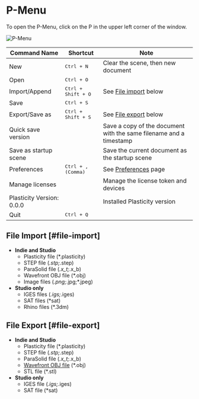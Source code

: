 # P-Menu

To open the P-Menu, click on the P in the upper left corner of the window.

![P-Menu](/img/file-menu.png)

| Command Name              | Shortcut                  | Note                                           |
| ------------------------- | ------------------------- | ---------------------------------------------- |
| New                       | <kbd>Ctrl + N</kbd>         | Clear the scene, then new document             |
| Open                      | <kbd>Ctrl + O</kbd>         |                                                |
| Import/Append             | <kbd>Ctrl + Shift + O</kbd>   | See [File import](#file-import) below          |
| Save                      | <kbd>Ctrl + S</kbd>         |                                                |
| Export/Save as            | <kbd>Ctrl + Shift + S</kbd>   | See [File export](#file-export) below          |
| Quick save version        |                           | Save a copy of the document with the same filename and a timestamp      |
| Save as startup scene     |                           | Save the current document as the startup scene |
| Preferences               | <kbd>Ctrl + , (Comma)</kbd> | See [Preferences](./preferences) page          |
| Manage licenses           |                           | Manage the license token and devices           |
| Plasticity Version: 0.0.0 |                           | Installed Plasticity version                   |
| Quit                      | <kbd>Ctrl + Q</kbd>         |                                                |


## File Import [#file-import]
- **Indie and Studio** 
    - Plasticity file (*.plasticity)
    - STEP file (*.stp;*.step)
    - ParaSolid file (*.x_t;*.x_b)
    - Wavefront OBJ file (*.obj)
    - Image files (*.png;*.jpg;*.jpeg)
- **Studio only**
    - IGES files (*.igs;*.iges) 
    - SAT files (*sat)
    - Rhino files (*.3dm) 

## File Export [#file-export]
- **Indie and Studio** 
    - Plasticity file (*.plasticity)
    - STEP file (*.stp;*.step)
    - ParaSolid file (*.x_t;*.x_b)
    - [Wavefront OBJ file](./export-obj) (*.obj)
    - STL file (*.stl)
- **Studio only**
    - IGES file (*.igs;*.iges)
    - SAT file (*sat)








